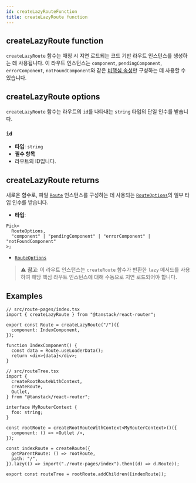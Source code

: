 ```yaml
---
id: createLazyRouteFunction
title: createLazyRoute function
---
```


## createLazyRoute function

`createLazyRoute` 함수는 매칭 시 지연 로드되는 코드 기반 라우트 인스턴스를 생성하는 데 사용됩니다. 이 라우트 인스턴스는 `component`, `pendingComponent`, `errorComponent`, `notFoundComponent`와 같은 [비핵심 속성](../../guide/code-splitting.md#how-does-tanstack-router-split-code)만 구성하는 데 사용할 수 있습니다.

## createLazyRoute options

`createLazyRoute` 함수는 라우트의 `id`를 나타내는 `string` 타입의 단일 인수를 받습니다.

### `id`

- **타입**: `string`
- **필수 항목**
- 라우트의 ID입니다.

## createLazyRoute returns

새로운 함수로, 파일 [`Route`](./RouteType.md) 인스턴스를 구성하는 데 사용되는 [`RouteOptions`](./RouteOptionsType.md)의 일부 타입 인수를 받습니다.

- **타입**:

```tsx
Pick<
  RouteOptions,
  "component" | "pendingComponent" | "errorComponent" | "notFoundComponent"
>;
```

- [`RouteOptions`](./RouteOptionsType.md)

> ⚠️ **참고**: 이 라우트 인스턴스는 `createRoute` 함수가 반환한 `lazy` 메서드를 사용하여 해당 핵심 라우트 인스턴스에 대해 수동으로 지연 로드되어야 합니다.

## Examples

```tsx
// src/route-pages/index.tsx
import { createLazyRoute } from "@tanstack/react-router";

export const Route = createLazyRoute("/")({
  component: IndexComponent,
});

function IndexComponent() {
  const data = Route.useLoaderData();
  return <div>{data}</div>;
}

// src/routeTree.tsx
import {
  createRootRouteWithContext,
  createRoute,
  Outlet,
} from "@tanstack/react-router";

interface MyRouterContext {
  foo: string;
}

const rootRoute = createRootRouteWithContext<MyRouterContext>()({
  component: () => <Outlet />,
});

const indexRoute = createRoute({
  getParentRoute: () => rootRoute,
  path: "/",
}).lazy(() => import("./route-pages/index").then((d) => d.Route));

export const routeTree = rootRoute.addChildren([indexRoute]);
```
